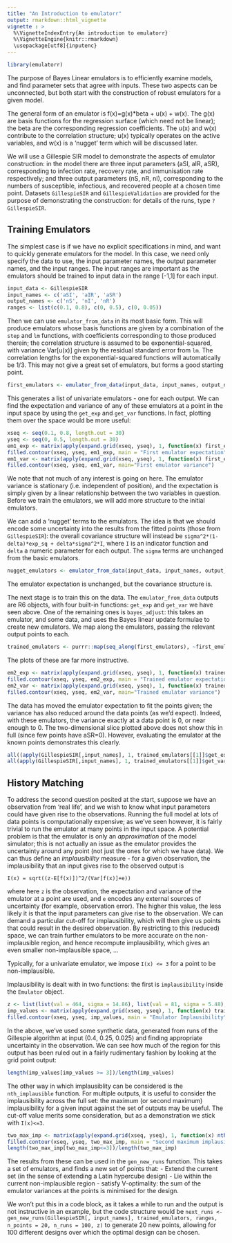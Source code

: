 ```yaml
---
title: "An Introduction to emulatorr"
output: rmarkdown::html_vignette
vignette : >
  %\VignetteIndexEntry{An introduction to emulatorr}
  %\VignetteEngine{knitr::rmarkdown}
  \usepackage[utf8]{inputenc}
---
```


```r
library(emulatorr)
```

The purpose of Bayes Linear emulators is to efficiently examine models, and find parameter sets that agree with inputs. These two aspects can be unconnected, but both start with the construction of robust emulators for a given model.

The general form of an emulator is f(x)=g(x)*beta + u(x) + w(x). The g(x) are basis functions for the regression surface (which need not be linear); the beta are the corresponding regression coefficients. The u(x) and w(x) contribute to the correlation structure; u(x) typically operates on the active variables, and w(x) is a 'nugget' term which will be discussed later.

We will use a Gillespie SIR model to demonstrate the aspects of emulator construction: in the model there are three input parameters (aSI, aIR, aSR), corresponding to infection rate, recovery rate, and immunisation rate respectively; and three output parameters (nS, nR, nI), corresponding to the numbers of susceptible, infectious, and recovered people at a chosen time point. Datasets `GillespieSIR` and `GillespieValidation` are provided for the purpose of demonstrating the construction: for details of the runs, type `?GillespieSIR`.

## Training Emulators

The simplest case is if we have no explicit specifications in mind, and want to quickly generate emulators for the model. In this case, we need only specify the data to use, the input parameter names, the output parameter names, and the input ranges. The input ranges are important as the emulators should be trained to input data in the range [-1,1] for each input.

```r
input_data <- GillespieSIR
input_names <- c('aSI', 'aIR', 'aSR')
output_names <- c('nS', 'nI', 'nR')
ranges <- list(c(0.1, 0.8), c(0, 0.5), c(0, 0.05))
```

Then we can use `emulator_from_data` in its most basic form. This will produce emulators whose basis functions are given by a combination of the `step` and `lm` functions, with coefficients corresponding to those produced therein; the correlation structure is assumed to be exponential-squared, with variance Var[u(x)] given by the residual standard error from `lm`. The correlation lengths for the exponential-squared functions will automatically be 1/3. This may not give a great set of emulators, but forms a good starting point.

```r
first_emulators <- emulator_from_data(input_data, input_names, output_names, ranges = ranges)
```

This generates a list of univariate emulators - one for each output. We can find the expectation and variance of any of these emulators at a point in the input space by using the `get_exp` and `get_var` functions. In fact, plotting them over the space would be more useful:

```r
xseq <- seq(0.1, 0.8, length.out = 30)
yseq <- seq(0, 0.5, length.out = 30)
em1_exp <- matrix(apply(expand.grid(xseq, yseq), 1, function(x) first_emulators[[1]]$get_exp(c(x, 0))), nrow = length(xseq))
filled.contour(xseq, yseq, em1_exp, main = "First emulator expectation")
em1_var <- matrix(apply(expand.grid(xseq, yseq), 1, function(x) first_emulators[[1]]$get_var(c(x, 0))), nrow = length(yseq))
filled.contour(xseq, yseq, em1_var, main="First emulator variance")
```

We note that not much of any interest is going on here. The emulator variance is stationary (i.e. independent of position), and the expectation is simply given by a linear relationship between the two variables in question. Before we train the emulators, we will add more structure to the initial emulators.

We can add a 'nugget' terms to the emulators. The idea is that we should encode some uncertainty into the results from the fitted points (those from `GillespieSIR`): the overall covariance structure will instead be `sigma^2*(1-delta)*exp_sq + delta*sigma^2*I`, where `I` is an indicator function and `delta` a numeric parameter for each output. The `sigma` terms are unchanged from the basic emulators.

```r
nugget_emulators <- emulator_from_data(input_data, input_names, output_names, ranges = ranges, deltas = c(0.08522, 0.00604, 0.04123))
```

The emulator expectation is unchanged, but the covariance structure is.

The next stage is to train this on the data. The `emulator_from_data` outputs are R6 objects, with four built-in functions: `get_exp` and `get_var` we have seen above. One of the remaining ones is `bayes_adjust`: this takes an emulator, and some data, and uses the Bayes linear update formulae to create new emulators. We map along the emulators, passing the relevant output points to each.

```r
trained_emulators <- purrr::map(seq_along(first_emulators), ~first_emulators[[.x]]$bayes_adjust(GillespieSIR[,input_names], GillespieSIR[, output_names[[.x]]]))
```

The plots of these are far more instructive.

```r
em2_exp <- matrix(apply(expand.grid(xseq, yseq), 1, function(x) trained_emulators[[1]]$get_exp(c(x, 0))), nrow = length(xseq))
filled.contour(xseq, yseq, em2_exp, main = "Trained emulator expectation")
em2_var <- matrix(apply(expand.grid(xseq, yseq), 1, function(x) trained_emulators[[1]]$get_var(c(x, 0))), nrow = length(yseq))
filled.contour(xseq, yseq, em2_var, main="Trained emulator variance")
```

The data has moved the emulator expectation to fit the points given; the variance has also reduced around the data points (as we'd expect). Indeed, with these emulators, the variance exactly at a data point is 0, or near enough to 0. The two-dimensional slice plotted above does not show this in full (since few points have aSR=0). However, evaluating the emulator at the known points demonstrates this clearly.

```r
all((apply(GillespieSIR[,input_names], 1, trained_emulators[[1]]$get_exp)-GillespieSIR[,output_names[[1]]])<0.0001)
all(apply(GillespieSIR[,input_names], 1, trained_emulators[[1]]$get_var)<0.0001)
```

## History Matching

To address the second question posited at the start, suppose we have an observation from 'real life', and we wish to know what input parameters could have given rise to the observations. Running the full model at lots of data points is computationally expensive; as we've seen however, it is fairly trivial to run the emulator at many points in the input space. A potential problem is that the emulator is only an *approximation* of the model simulator; this is not actually an issue as the emulator provides the uncertainty around any point (not just the ones for which we have data). We can thus define an *implausibility* measure - for a given observation, the implausibility that an input gives rise to the observed output is

`I(x) = sqrt((z-E[f(x)])^2/(Var[f(x)]+e))`

where here `z` is the observation, the expectation and variance of the emulator at a point are used, and `e` encodes any external sources of uncertainty (for example, observation error). The higher this value, the less likely it is that the input parameters can give rise to the observation. We can demand a particular cut-off for implausibility, which will then give us points that could result in the desired observation. By restricting to this (reduced) space, we can train further emulators to be more accurate on the non-implausible region, and hence recompute implausibility, which gives an even smaller non-implausible space, ...

Typically, for a univariate emulator, we impose `I(x) <= 3` for a point to be non-implausible.

Implausibility is dealt with in two functions: the first is `implausibility` inside the `Emulator` object.

```r
z <- list(list(val = 464, sigma = 14.86), list(val = 81, sigma = 5.48), list(val = 455, sigma = 14.13))
imp_values <- matrix(apply(expand.grid(xseq, yseq), 1, function(x) trained_emulators[[1]]$implausibility(c(x,0.025), z[[1]])), nrow = length(xseq))
filled.contour(xseq, yseq, imp_values, main = "Emulator Implausibility")
```

In the above, we've used some synthetic data, generated from runs of the Gillespie algorithm at input (0.4, 0.25, 0.025) and finding appropriate uncertainty in the observation. We can see how much of the region for this output has been ruled out in a fairly rudimentary fashion by looking at the grid point output:

```r
length(imp_values[imp_values >= 3])/length(imp_values)
```

The other way in which implausiblity can be considered is the `nth_implausible` function. For multiple outputs, it is useful to consider the implausibility across the full set: the maximum (or second maximum) implausibility for a given input against the set of outputs may be useful. The cut-off value merits some consideration, but as a demonstration we stick with `I(x)<=3`.

```r
two_max_imp <- matrix(apply(expand.grid(xseq, yseq), 1, function(x) nth_implausible(trained_emulators, c(x, 0.025), z, n=2)), nrow = length(xseq))
filled.contour(xseq, yseq, two_max_imp, main = "Second maximum implausibility")
length(two_max_imp[two_max_imp<=3])/length(two_max_imp)
```

The results from these can be used in the `gen_new_runs` function. This takes a set of emulators, and finds a new set of points that:
- Extend the current set (in the sense of extending a Latin hypercube design)
- Lie within the current non-implausible region
- satisfy V-optimality: the sum of the emulator variances at the points is minimised for the design.

We won't put this in a code block, as it takes a while to run and the output is not instructive in an example, but the code structure would be `next_runs <- gen_new_runs(GillespieSIR[, input_names], trained_emulators, ranges, n_points = 20, n_runs = 100, z)` to generate 20 new points, allowing for 100 different designs over which the optimal design can be chosen.
